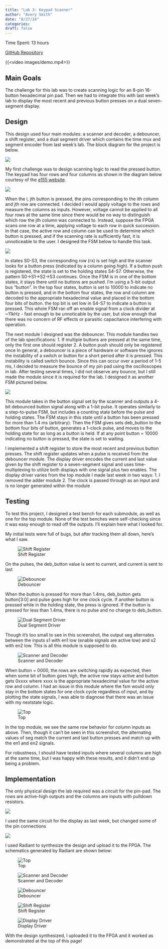 ```yaml
---
title: "Lab 3: Keypad Scanner"
author: "Avery Smith"
date: "8/27/24"
categories:
draft: false
---
```

Time Spent: 13 hours 

[GitHub Repository](https://github.com/avsmith11/e155-lab3/tree/main)

{{<video images/demo.mp4>}}

## Main Goals
The challenge for this lab was to create scanning logic for an 8-pin 16-button hexadecimal pin pad. Then we had to integrate this with last week's lab to display the most recent and previous button presses on a dual seven-segment display.

## Design
This design used four main modules: a scanner and decoder, a debouncer, a shift register, and a dual segment driver which contains the time mux and segment encoder from last week’s lab. The block diagram for the project is below.

![](images/block_diagram.jpg)

My first challenge was to design scanning logic to read the pressed button. The keypad has four rows and four columns as shown in the diagram below courtesy of the [e155 website](https://hmc-e155.github.io/lab/lab3/). 

![](images/keypad_pinout.png)

When the i, jth button is pressed, the pins corresponding to the ith column and jth row are connected. I decided I would apply voltage to the rows and measure the columns as inputs. However, voltage cannot be applied to all four rows at the same time since there would be no way to distinguish which row the jth column was connected to. Instead, suppose the FPGA scans one row at a time, applying voltage to each row in quick succession. In that case, the active row and column can be used to determine which button is pressed, and if the scanning rate is sufficiently fast, it is unnoticeable to the user. I designed the FSM below to handle this task.

![](images/scanner_fsm.jpg)

In states S0-S3, the corresponding row (rx) is set high and the scanner looks for a button press (indicated by a column going high). If a button push is registered, the state is set to the holding states S4-S7. Otherwise, the pattern S0->S1->S2->S3 continues. Once the FSM is in one of the bottom states, it stays there until no buttons are pushed. I’m using a 5-bit output bus “button”. In the top four states, button is set to 10000 to indicate no button is pressed, and in the bottom four states, the row and column are decoded to the appropriate hexadecimal value and placed in the bottom four bits of button. the top bit is set low in S4-S7 to indicate a button is pressed. This whole FSM ran off an enable signal from a clock divider at ~11kHz - fast enough to be unnoticable by the user, but slow enough that there was no concern of RF effects or parasitic capacitance interfering with operation.

The next module I designed was the debouncer. This module handles two of the lab specifications:
1. If multiple buttons are pressed at the same time, only the first one should register
2. A button push should only be registered once
In general, a debouncer is a piece of hardware or software the ignores the instability of a switch or button for a short period after it is pressed. This instability is called switch bounce. Since this can occur over a period of 1-5 ms, I decided to measure the bounce of my pin pad using the oscilloscopes in lab. After testing several times, I did not observe any bounce, but I still made the module since it is required for the lab. I designed it as another FSM pictured below. 

![](images/debouncer_fsm.png)

This module takes in the button signal set by the scanner and outputs a 4-bit debounced button signal along with a 1-bit pulse. It operates similarly to a step-to-pulse FSM, but includes a counting state before the pulse and holding states. The FSM stays in this state until a button has been pressed for more than 1.4 ms (arbitrary). Then the FSM gives sets deb_button to the bottom four bits of button, generates a 1-clock pulse, and moves to the holding state for as long as a button is held. If at any point button = 10000 indicating no button is pressed, the state is set to waiting.

I implemented a shift register to store the most recent and previous button presses. The shift register updates when a pulse is received from the debouncer module. The display driver encodes the current and last value given by the shift register to a seven-segment signal and uses time-multiplexing to utilize both displays with one signal plus two enables. The display driver varies from the top module I made last week in two ways: 
1. I removed the adder module
2. The clock is passed through as an input and is no longer generated within the module

## Testing
To test this project, I designed a test bench for each submodule, as well as one for the top module. None of the test benches were self-checking since it was easy enough to read off the outputs. I’ll explain here what I looked for.

My initial tests were full of bugs, but after tracking them all down, here’s what I saw.

![Shift Register](images/shift_register_testbench.png)

On the pulses, the deb_button value is sent to current, and current is sent to last

![Debouncer](images/debouncer_testbench.png)

When the button is pressed for more than 1.4ms, deb_button gets button[3:0] and pulse goes high for one clock cycle. If another button is pressed while in the holding state, the press is ignored. If the button is pressed for less than 1.4ms, there is no pulse and no change to deb_button.

![Dual Segment Driver](images/dual_seg_driver_testbench.png)

Though it’s too small to see in this screenshot, the output seg alternates between the inputs s1 with en1 low (enable signals are active low) and s2 with en2 low. This is all this module is supposed to do.

![Scanner and Decoder](images/scanner_testbench.png)

When button = 0000, the rows are switching rapidly as expected, then when some bit of button goes high, the active row stays active and button gets 0xxxx where xxxx is the appropriate hexadecimal value for the active row and column. I had an issue in this module where the fsm would only stay in the bottom states for one clock cycle regardless of input, and by plotting the state signals, I was able to diagnose that there was an issue with my nextstate logic.

![Top](images/top_testbench.png)

In the top module, we see the same row behavior for column inputs as above. Then, though it can’t be seen in this screenshot, the alternating values of seg match the current and last button presses and match up with the en1 and en2 signals.

For robustness, I should have tested inputs where several columns are high at the same time, but I was happy with these results, and it didn’t end up being a problem.


## Implementation

The only physical design the lab required was a circuit for the pin-pad. The rows are active-high outputs and the columns are inputs with pulldown resistors.

![](images/pinpad_schematic.jpg)

I used the same circuit for the display as last week, but changed some of the pin connections

![](images/display_schematic.jpg)

I used Radiant to synthesize the design and upload it to the FPGA. The schematics generated by Radiant are shown below:

![Top](images/top.png)

![Scanner and Decoder](images/scanner.png)

![Debouncer](images/debouncer.png)

![Shift Register](images/shift_register.png)

![Display Driver](images/dual_seg_driver.png)


With the design synthesized, I uploaded it to the FPGA and it worked as demonstrated at the top of this page!
